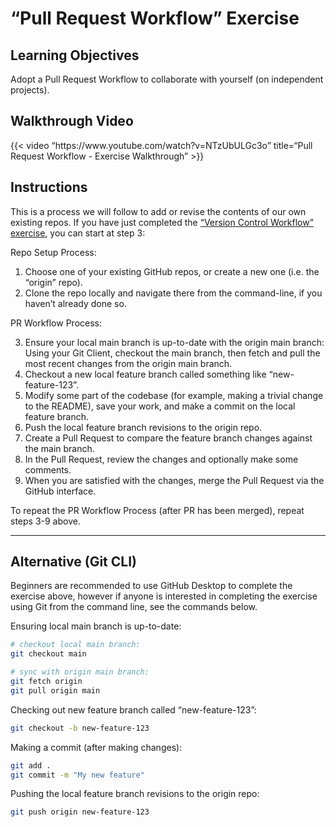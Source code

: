 # "Pull Request Workflow" Exercise

## Learning Objectives

Adopt a Pull Request Workflow to collaborate with yourself (on independent projects).

## Walkthrough Video

{{< video "https://www.youtube.com/watch?v=NTzUbULGc3o"
    title="Pull Request Workflow - Exercise Walkthrough" >}}

## Instructions

This is a process we will follow to add or revise the contents of our own existing repos. If you have just completed the ["Version Control Workflow" exercise](../1-version-control-workflow/index.qmd), you can start at step 3:

Repo Setup Process:

  1. Choose one of your existing GitHub repos, or create a new one (i.e. the "origin" repo).
  2. Clone the repo locally and navigate there from the command-line, if you haven't already done so.

PR Workflow Process:

  3. Ensure your local main branch is up-to-date with the origin main branch: Using your Git Client, checkout the main branch, then fetch and pull the most recent changes from the origin main branch.
  4. Checkout a new local feature branch called something like "new-feature-123".
  5. Modify some part of the codebase (for example, making a trivial change to the README), save your work, and make a commit on the local feature branch.
  6. Push the local feature branch revisions to the origin repo.
  7. Create a Pull Request to compare the feature branch changes against the main branch.
  8. In the Pull Request, review the changes and optionally make some comments.
  9. When you are satisfied with the changes, merge the Pull Request via the GitHub interface.

To repeat the PR Workflow Process (after PR has been merged), repeat steps 3-9 above.



<hr>

## Alternative (Git CLI)

Beginners are recommended to use GitHub Desktop to complete the exercise above, however if anyone is interested in completing the exercise using Git from the command line, see the commands below.

Ensuring local main branch is up-to-date:

```sh
# checkout local main branch:
git checkout main

# sync with origin main branch:
git fetch origin
git pull origin main
```


Checking out new feature branch called "new-feature-123":

```sh
git checkout -b new-feature-123
```

Making a commit (after making changes):

```sh
git add .
git commit -m "My new feature"
```

Pushing the local feature branch revisions to the origin repo:

```sh
git push origin new-feature-123
```
